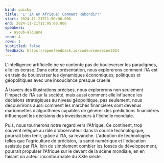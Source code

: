 ```yaml
---
kind: quicky
title: 'L''IA en Afrique: Comment Rebondir?'
start: 2024-11-21T11:50:00.000
end: 2024-11-21T12:05:00.000
speakers:
  - ayoub-alouane
room: A
rows: 1
subtitled: false
feedback: https://openfeedback.io/codeursenseine2024
---
```


L'intelligence artificielle ne se contente pas de bouleverser les paradigmes, elle les écrase. Dans cette présentation, nous explorerons comment l'IA est en train de bouleverser les dynamiques économiques, politiques et géopolitiques avec une insouciance presque cruelle

À travers des illustrations précises, nous explorerons non seulement l'impact de l'IA sur la société, mais aussi comment elle influence les décisions stratégiques au niveau géopolitique, pas seulement, nous découvrirons aussi comment les marchés financières sont devenus marionnettes d’algorithmes capables de générer des prédictions financières influençant les décisions des investisseurs à l'échelle mondiale.

Puis, nous tournerons notre regard vers l'Afrique. Ce continent, trop souvent relégué au rôle d'observateur dans la course technologique, pourrait bien tenir, grâce à l'IA, sa revanche. L'adoption de technologies telles que l'agriculture de précision, la santé numérique et l'éducation assistée par l'IA, loin de simplement combler les fossés du développement, pourrait propulser l'Afrique sur le devant de la scène mondiale, en en faisant un acteur incontournable du XXIe siècle.
